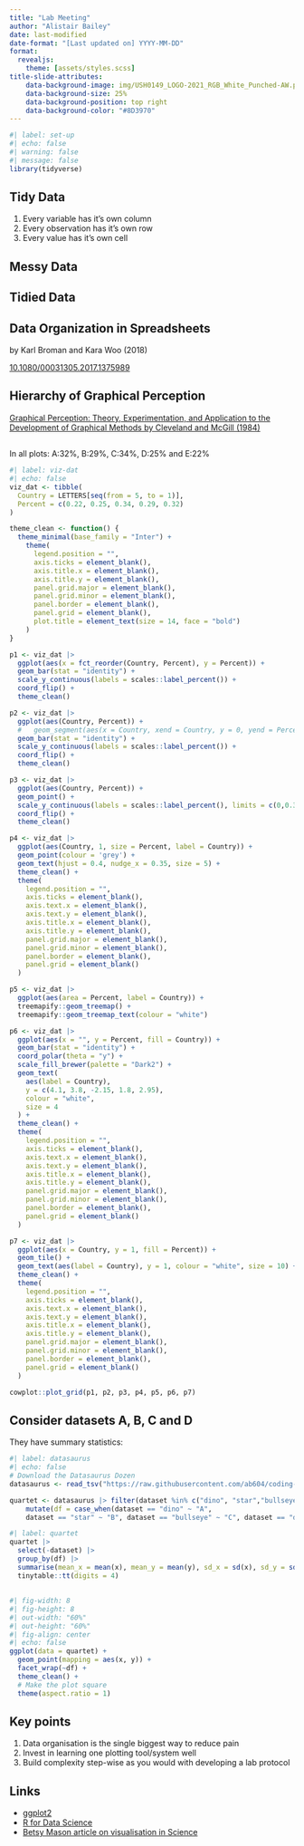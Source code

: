 ```yaml
---
title: "Lab Meeting"
author: "Alistair Bailey"
date: last-modified
date-format: "[Last updated on] YYYY-MM-DD"
format:
  revealjs:
    theme: [assets/styles.scss]
title-slide-attributes:
    data-background-image: img/USH0149_LOGO-2021_RGB_White_Punched-AW.png
    data-background-size: 25%
    data-background-position: top right
    data-background-color: "#8D3970"
---
```


```r
#| label: set-up
#| echo: false
#| warning: false
#| message: false
library(tidyverse)
```

## {background-image="img/figure-03-small-points-2025-05-06.png" background-position="center" background-size="50%"}

## Tidy Data {.center}

1. Every variable has it's own column
2. Every observation has it's own row
3. Every value has it's own cell

## Messy Data {background-image="img/Screenshot from 2025-05-19 10-00-34.png" background-position="center" background-size="100%"}

## Tidied Data {background-image="img/Screenshot from 2025-05-19 09-56-45.png" background-position="center" background-size="100%"}

## [Data Organization in Spreadsheets]{.vonrestoff}{.center}
by Karl Broman and Kara Woo (2018)

[10.1080/00031305.2017.1375989](https://doi.org/10.1080/00031305.2017.1375989)

## Hierarchy of Graphical Perception {.center}

[Graphical Perception: Theory, Experimentation, and Application to the Development of Graphical Methods by Cleveland and  McGill (1984)](https://www.jstor.org/stable/pdf/2288400.pdf?refreqid=excelsior%3Ab321aba183cce22a7f93335ca107eec6)

## {.center}
In all plots: A:32%, B:29%, C:34%, D:25% and E:22%

```r
#| label: viz-dat
#| echo: false
viz_dat <- tibble(
  Country = LETTERS[seq(from = 5, to = 1)],
  Percent = c(0.22, 0.25, 0.34, 0.29, 0.32)
)

theme_clean <- function() {
  theme_minimal(base_family = "Inter") +
    theme(
      legend.position = "",
      axis.ticks = element_blank(),
      axis.title.x = element_blank(),
      axis.title.y = element_blank(),
      panel.grid.major = element_blank(),
      panel.grid.minor = element_blank(),
      panel.border = element_blank(),
      panel.grid = element_blank(),
      plot.title = element_text(size = 14, face = "bold")
    )
}

p1 <- viz_dat |>
  ggplot(aes(x = fct_reorder(Country, Percent), y = Percent)) +
  geom_bar(stat = "identity") +
  scale_y_continuous(labels = scales::label_percent()) +
  coord_flip() +
  theme_clean()

p2 <- viz_dat |>
  ggplot(aes(Country, Percent)) +
  #   geom_segment(aes(x = Country, xend = Country, y = 0, yend = Percent)) +
  geom_bar(stat = "identity") +
  scale_y_continuous(labels = scales::label_percent()) +
  coord_flip() +
  theme_clean()

p3 <- viz_dat |>
  ggplot(aes(Country, Percent)) +
  geom_point() +
  scale_y_continuous(labels = scales::label_percent(), limits = c(0,0.35)) +
  coord_flip() +
  theme_clean()

p4 <- viz_dat |>
  ggplot(aes(Country, 1, size = Percent, label = Country)) +
  geom_point(colour = 'grey') +
  geom_text(hjust = 0.4, nudge_x = 0.35, size = 5) +
  theme_clean() +
  theme(
    legend.position = "",
    axis.ticks = element_blank(),
    axis.text.x = element_blank(),
    axis.text.y = element_blank(),
    axis.title.x = element_blank(),
    axis.title.y = element_blank(),
    panel.grid.major = element_blank(),
    panel.grid.minor = element_blank(),
    panel.border = element_blank(),
    panel.grid = element_blank()
  )

p5 <- viz_dat |>
  ggplot(aes(area = Percent, label = Country)) +
  treemapify::geom_treemap() +
  treemapify::geom_treemap_text(colour = "white")

p6 <- viz_dat |>
  ggplot(aes(x = "", y = Percent, fill = Country)) +
  geom_bar(stat = "identity") +
  coord_polar(theta = "y") +
  scale_fill_brewer(palette = "Dark2") +
  geom_text(
    aes(label = Country),
    y = c(4.1, 3.8, -2.15, 1.8, 2.95),
    colour = "white",
    size = 4
  ) +
  theme_clean() +
  theme(
    legend.position = "",
    axis.ticks = element_blank(),
    axis.text.x = element_blank(),
    axis.text.y = element_blank(),
    axis.title.x = element_blank(),
    axis.title.y = element_blank(),
    panel.grid.major = element_blank(),
    panel.grid.minor = element_blank(),
    panel.border = element_blank(),
    panel.grid = element_blank()
  )

p7 <- viz_dat |>
  ggplot(aes(x = Country, y = 1, fill = Percent)) +
  geom_tile() +
  geom_text(aes(label = Country), y = 1, colour = "white", size = 10) +
  theme_clean() +
  theme(
    legend.position = "",
    axis.ticks = element_blank(),
    axis.text.x = element_blank(),
    axis.text.y = element_blank(),
    axis.title.x = element_blank(),
    axis.title.y = element_blank(),
    panel.grid.major = element_blank(),
    panel.grid.minor = element_blank(),
    panel.border = element_blank(),
    panel.grid = element_blank()
  )

cowplot::plot_grid(p1, p2, p3, p4, p5, p6, p7)
```

## Consider datasets A, B, C and D {.center}
They have summary statistics:
```r
#| label: datasaurus
#| echo: false
# Download the Datasaurus Dozen
datasaurus <- read_tsv("https://raw.githubusercontent.com/ab604/coding-together/master/exercises/DatasaurusDozen.tsv")

quartet <- datasaurus |> filter(dataset %in% c("dino", "star","bullseye", "dots")) |>
    mutate(df = case_when(dataset == "dino" ~ "A",
    dataset == "star" ~ "B", dataset == "bullseye" ~ "C", dataset == "dots" ~ "D"))
```

```r
#| label: quartet
quartet |>
  select(-dataset) |>
  group_by(df) |>
  summarise(mean_x = mean(x), mean_y = mean(y), sd_x = sd(x), sd_y = sd(y)) |>
  tinytable::tt(digits = 4)
```

## {.center background-color="white"}

```r
#| fig-width: 8
#| fig-height: 8
#| out-width: "60%"
#| out-height: "60%"
#| fig-align: center
#| echo: false
ggplot(data = quartet) +
  geom_point(mapping = aes(x, y)) +
  facet_wrap(~df) +
  theme_clean() +
  # Make the plot square
  theme(aspect.ratio = 1)
```

## {background-image="img/Screenshot from 2025-05-19 15-13-55.png" background-position="center" background-size="50%"}

## Key points {.center}

1. Data organisation is the single biggest way to reduce pain
2. Invest in learning one plotting tool/system well
3. Build complexity step-wise as you would with developing a lab protocol

## Links {.center}

- [ggplot2](https://ggplot2.tidyverse.org/index.html)
- [R for Data Science](https://r4ds.had.co.nz/)
- [Betsy Mason article on visualisation in Science](https://knowablemagazine.org/content/article/mind/2019/science-data-visualization)
